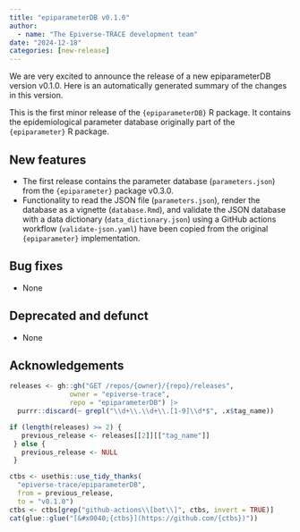 ```yaml
---
title: "epiparameterDB v0.1.0"
author:
  - name: "The Epiverse-TRACE development team"
date: "2024-12-18"
categories: [new-release]
---
```


We are very excited to announce the release of a new epiparameterDB version v0.1.0.
Here is an automatically generated summary of the changes in this version.

This is the first minor release of the `{epiparameterDB}` R package. It contains the epidemiological parameter database originally part of the `{epiparameter}` R package.

## New features

* The first release contains the parameter database (`parameters.json`) from the `{epiparameter}` package v0.3.0.
* Functionality to read the JSON file (`parameters.json`), render the database as a vignette (`database.Rmd`), and validate the JSON database with a data dictionary (`data_dictionary.json`) using a GitHub actions workflow (`validate-json.yaml`) have been copied from the original `{epiparameter}` implementation.

## Bug fixes

* None

## Deprecated and defunct

* None

## Acknowledgements

```r
releases <- gh::gh("GET /repos/{owner}/{repo}/releases", 
               owner = "epiverse-trace",
               repo = "epiparameterDB") |>
  purrr::discard(~ grepl("\\d+\\.\\d+\\.[1-9]\\d*$", .x$tag_name))

if (length(releases) >= 2) {
   previous_release <- releases[[2]][["tag_name"]]
 } else {
   previous_release <- NULL
 }

ctbs <- usethis::use_tidy_thanks(
  "epiverse-trace/epiparameterDB", 
  from = previous_release, 
  to = "v0.1.0")
ctbs <- ctbs[grep("github-actions\\[bot\\]", ctbs, invert = TRUE)]
cat(glue::glue("[&#x0040;{ctbs}](https://github.com/{ctbs})"))
```
